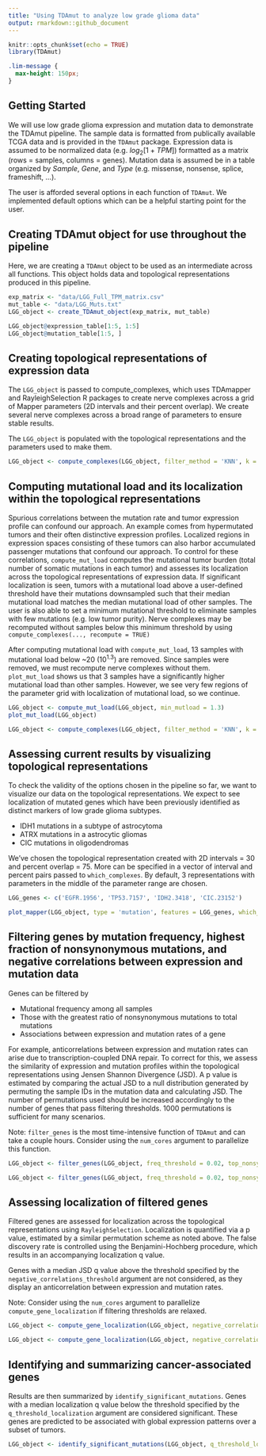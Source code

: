 ```yaml
---
title: "Using TDAmut to analyze low grade glioma data"
output: rmarkdown::github_document
---
```


```r
knitr::opts_chunk$set(echo = TRUE)
library(TDAmut)
```

```css
.lim-message {
  max-height: 150px;
}
```

## Getting Started

We will use low grade glioma expression and mutation data to demonstrate the TDAmut pipeline. The sample data is formatted from publically available TCGA data and is provided in the `TDAmut` package. Expression data is assumed to be normalized data (e.g. $log_2[1+TPM]$) formatted as a matrix (rows = samples, columns = genes). Mutation data is assumed be in a table organized by _Sample_, _Gene_, and _Type_ (e.g. missense, nonsense, splice, frameshift, ...). 

The user is afforded several options in each function of `TDAmut`. We implemented default options which can be a helpful starting point for the user.

## Creating TDAmut object for use throughout the pipeline

Here, we are creating a `TDAmut` object to be used as an intermediate across all functions. This object holds data and topological representations produced in this pipeline.


``` r
exp_matrix <- "data/LGG_Full_TPM_matrix.csv"
mut_table <- "data/LGG_Muts.txt"
LGG_object <- create_TDAmut_object(exp_matrix, mut_table)
```

``` r
LGG_object@expression_table[1:5, 1:5]
LGG_object@mutation_table[1:5, ]
```

## Creating topological representations of expression data

The `LGG_object` is passed to compute_complexes, which uses TDAmapper and RayleighSelection R packages to create nerve complexes across a grid of Mapper parameters (2D intervals and their percent overlap). We create several nerve complexes across a broad range of parameters to ensure stable results.

The `LGG_object` is populated with the topological representations and the parameters used to make them.

``` r
LGG_object <- compute_complexes(LGG_object, filter_method = 'KNN', k = 30, min_interval = 10, max_interval = 60, interval_step = 10, min_percent_overlap = 60, max_percent_overlap = 85, percent_step = 5)
```

## Computing mutational load and its localization within the topological representations

Spurious correlations between the mutation rate and tumor expression profile can confound our approach. An example comes from hypermutated tumors and their often distinctive expression profiles. Localized regions in expression spaces consisting of these tumors can also harbor accumulated passenger mutations that confound our approach. To control for these correlations, `compute_mut_load` computes the mutational tumor burden (total number of somatic mutations in each tumor) and assesses its localization across the topological representations of expression data. If significant localization is seen, tumors with a mutational load above a user-defined threshold have their mutations downsampled such that their median mutational load matches the median mutational load of other samples. The user is also able to set a minimum mutational threshold to eliminate samples with few mutations (e.g. low tumor purity). Nerve complexes may be recomputed without samples below this minimum threshold by using `compute_complexes(..., recompute = TRUE)`

After computing mutational load with `compute_mut_load`, 13 samples with mutational load below ~20 ($10^{1.3}$) are removed. Since samples were removed, we must recompute nerve complexes without them. `plot_mut_load` shows us that 3 samples have a significantly higher mutational load than other samples. However, we see very few regions of the parameter grid with localization of mutational load, so we continue. 

``` r
LGG_object <- compute_mut_load(LGG_object, min_mutload = 1.3)
plot_mut_load(LGG_object)
```

``` r
LGG_object <- compute_complexes(LGG_object, filter_method = 'KNN', k = 30, min_interval = 10, max_interval = 60, interval_step = 10, min_percent_overlap = 60, max_percent_overlap = 85, percent_step = 5, recompute = TRUE)
```

## Assessing current results by visualizing topological representations

To check the validity of the options chosen in the pipeline so far, we want to visualize our data on the topological representations. We expect to see localization of mutated genes which have been previously identified as distinct markers of low grade glioma subtypes.

* IDH1 mutations in a subtype of astrocytoma
* ATRX mutations in a astrocytic gliomas
* CIC mutations in oligodendromas

We've chosen the topological representation created with 2D intervals = 30 and percent overlap = 75. More can be specified in a vector of interval and percent pairs passed to `which_complexes`. By default, 3 representations with parameters in the middle of the parameter range are chosen.


```r
LGG_genes <- c('EGFR.1956', 'TP53.7157', 'IDH2.3418', 'CIC.23152')

plot_mapper(LGG_object, type = 'mutation', features = LGG_genes, which_complexes = c(30,75))

```

## Filtering genes by mutation frequency, highest fraction of nonsynonymous mutations, and negative correlations between expression and mutation data

Genes can be filtered by 

* Mutational frequency among all samples 
* Those with the greatest ratio of nonsynonymous mutations to total mutations
* Associations between expression and mutation rates of a gene

For example, anticorrelations between expression and mutation rates can arise due to transcription-coupled DNA repair. To correct for this, we assess the similarity of expression and mutation profiles within the topological representations using Jensen Shannon Divergence (JSD). A p value is estimated by comparing the actual JSD to a null distribution generated by permuting the sample IDs in the mutation data and calculating JSD. The number of permutations used should be increased accordingly to the number of genes that pass filtering thresholds. 1000 permutations is sufficient for many scenarios.

Note: `filter_genes` is the most time-intensive function of `TDAmut` and can take a couple hours. Consider using the `num_cores` argument to parallelize this function.

```r
LGG_object <- filter_genes(LGG_object, freq_threshold = 0.02, top_nonsyn_fraction = 300, negative_correlations = TRUE, num_permutations = 1000)
```

``` r
LGG_object <- filter_genes(LGG_object, freq_threshold = 0.02, top_nonsyn_fraction = 300, negative_correlations = TRUE, num_permutations = 1000, num_cores = 8)
```

## Assessing localization of filtered genes

Filtered genes are assessed for localization across the topological representations using `RayleighSelection`. Localization is quantified via a p value, estimated by a similar permutation scheme as noted above. The false discovery rate is controlled using the Benjamini-Hochberg procedure, which results in an accompanying localization q value.

Genes with a median JSD q value above the threshold specified by the `negative_correlations_threshold` argument are not considered, as they display an anticorrelation between expression and mutation rates.

Note: Consider using the `num_cores` argument to parallelize `compute_gene_localization` if filtering thresholds are relaxed.

```r
LGG_object <- compute_gene_localization(LGG_object, negative_correlations_threshold = 0.8, num_permutations = 5000)
```

``` r
LGG_object <- compute_gene_localization(LGG_object, negative_correlations_threshold = 0.8, num_permutations = 5000, num_cores = 6)
```

## Identifying and summarizing cancer-associated genes

Results are then summarized by `identify_significant_mutations`. Genes with a median localization q value below the threshold specified by the `q_threshold_localization` argument are considered significant. These genes are predicted to be associated with global expression patterns over a subset of tumors.

```r
LGG_object <- identify_significant_mutations(LGG_object, q_threshold_localization = 0.15)
```
